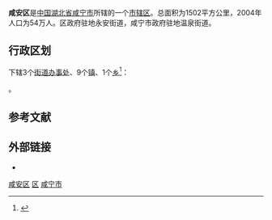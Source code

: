 {{Infobox China County
|Belong = [[湖北省|湖北省]][[咸宁市|咸宁市]]
}}
'''咸安区'''是[[中国|中国]][[湖北省|湖北省]][[咸宁市|咸宁市]]所辖的一个[[市辖区|市辖区]]。总面积为1502平方公里，2004年人口为54万人。区政府驻地永安街道，咸宁市政府驻地温泉街道。

== 行政区划 ==
{{PAGENAMEBASE}}下辖3个[[街道办事处|街道办事处]]、9个[[行政建制镇|镇]]、1个[[乡_(中华人民共和国)|乡]]<ref>{{PRC admin/ref sgc|42/12/02}}</ref>：

{{PRC admin/children|42/12/02}}。

== 参考文献 ==
{{reflist}}

== 外部链接 ==
* {{Official website|http://www.xianan.gov.cn/|name=咸宁市咸安区人民政府}}

{{Hubei-stub}}
{{咸安区行政区划}}
{{咸宁市行政区划}}
{{湖北行政区划}}
{{武汉城市圈}}

[[Category:咸安区|]]
[[Category:咸宁区县市|区]]
[[Category:湖北市辖区|咸宁市]]